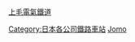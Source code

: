 [[category:上毛電氣鐵道|]]
[[Category:日本各公司鐵路車站|Category:日本各公司鐵路車站]]
[[Category:日本各路線鐵路車站|Jomo]]
{{DEFAULTSORT:Jomodenki}}